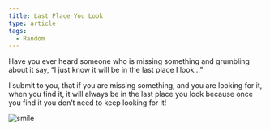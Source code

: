 ```yaml
---
title: Last Place You Look
type: article
tags:
  - Random
---
```


Have you ever heard someone who is missing something and grumbling about it say, “I just know it will be in the last place I look…”

I submit to you, that if you are missing something, and you are looking for it, when you find it, it will always be in the last place you look because once you find it you don’t need to keep looking for it!

![smile](smile.gif)
